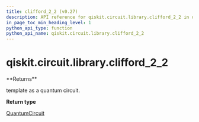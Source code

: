 ```yaml
---
title: clifford_2_2 (v0.27)
description: API reference for qiskit.circuit.library.clifford_2_2 in qiskit v0.27
in_page_toc_min_heading_level: 1
python_api_type: function
python_api_name: qiskit.circuit.library.clifford_2_2
---
```


<span id="qiskit-circuit-library-clifford-2-2" />

# qiskit.circuit.library.clifford\_2\_2

<Function id="qiskit.circuit.library.clifford_2_2" isDedicatedPage={true} github="https://github.com/qiskit/qiskit/tree/stable/0.17/qiskit/circuit/library/templates/clifford/clifford_2_2.py" signature="clifford_2_2()">
  **Returns**

  template as a quantum circuit.

  **Return type**

  [QuantumCircuit](qiskit.circuit.QuantumCircuit "qiskit.circuit.QuantumCircuit")
</Function>


